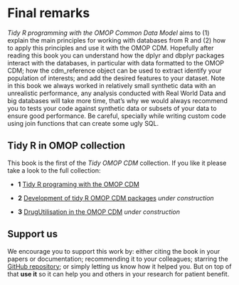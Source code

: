 # Final remarks {.unnumbered}

*Tidy R programming with the OMOP Common Data Model* aims to (1) explain the main principles for working with databases from R and (2) how to apply this principles and use it with the OMOP CDM. Hopefully after reading this book you can understand how the dplyr and dbplyr packages interact with the databases, in particular with data formatted to the OMOP CDM; how the cdm_reference object can be used to extract identify your population of interests; and add the desired features to your dataset. Note in this book we always worked in relatively small synthetic data with an unrealistic performance, any analysis conducted with Real World Data and big databases will take more time, that's why we would always recommend you to tests your code against synthetic data or subsets of your data to ensure good performance. Be careful, specially while writing custom code using join functions that can create some ugly SQL.

## Tidy R in OMOP collection

This book is the first of the *Tidy OMOP CDM* collection. If you like it please take a look to the full collection:

-   **1** [Tidy R programing with the OMOP CDM](https://oxford-pharmacoepi.github.io/Tidy-R-programming-with-OMOP)

-   **2** [Development of tidy R OMOP CDM packages](https://oxford-pharmacoepi.github.io/DeveloperBook) *under construction*

-   **3** [DrugUtilisation in the OMOP CDM](https://oxford-pharmacoepi.github.io/DrugUtilisation-in-OMOP-CDM/) *under construction*

## Support us

We encourage you to support this work by: either citing the book in your papers or documentation; recommending it to your colleagues; starring the [GitHub repository](https://github.com/oxford-pharmacoepi/Tidy-R-programming-with-OMOP); or simply letting us know how it helped you. But on top of that **use it** so it can help you and others in your research for patient benefit.
